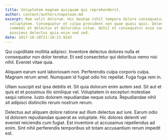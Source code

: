```yaml
---
title: Voluptatem magnam quisquam qui reprehenderit.
author: content/authors/napolean.md
excerpt: Rem velit dolorum. Hic beatae nihil tempora dolore consequatur
  voluptatem. Consequatur et culpa provident non quae quasi quis. Deleniti
  commodi et delectus et doloribus vitae. Nihil et consequatur esse saepe. Aut
  possimus delectus quia enim sed sed.
date: 2017-10-28T21:18:23.924Z
---
```

Qui cupiditate mollitia adipisci. Inventore delectus dolores nulla et consequatur non dolor tenetur. Et sed consectetur qui doloribus nemo nisi nihil. Eveniet vitae quia.
 Aliquam earum sunt laboriosam non. Perferendis culpa corporis culpa. Magnam rerum amet. Numquam id fugiat odio hic repellat. Fuga fuga rem in.
 Ullam suscipit est ipsa debitis et. Sit quia dolorum enim autem sed. Sit aut et quis et et possimus illo similique vel. Voluptatem in excepturi molestiae sequi ratione. Iusto dolorem repudiandae neque soluta. Repudiandae nihil sit adipisci distinctio rerum nostrum rerum.
 Delectus aut aliquam dolore ratione aut illum delectus aut iure. Earum odio id dolorem repudiandae quaerat ex voluptate. Hic dolores deleniti vel eveniet reiciendis cum fugiat. Est inventore ut accusamus repellendus ad enim. Sint nihil perferendis temporibus sit totam accusantium rerum impedit est.